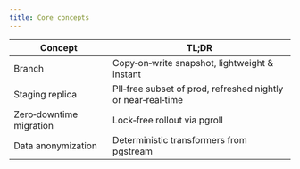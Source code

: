 ```yaml
---
title: Core concepts
---
```


| Concept | TL;DR |
| --- | --- |
| Branch | Copy‑on‑write snapshot, lightweight & instant |
| Staging replica | PII‑free subset of prod, refreshed nightly or near‑real‑time |
| Zero‑downtime migration | Lock‑free rollout via pgroll |
| Data anonymization | Deterministic transformers from pgstream |

<!-- TODO: add inline diagrams / gifs -->
